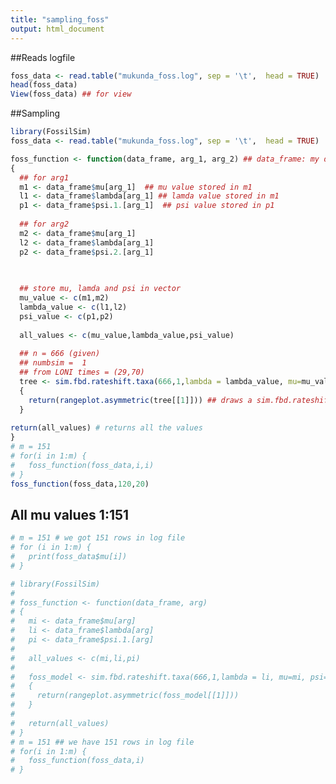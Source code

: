 ```yaml
---
title: "sampling_foss"
output: html_document
---
```

##Reads logfile
```r
foss_data <- read.table("mukunda_foss.log", sep = '\t',  head = TRUE)
head(foss_data)
View(foss_data) ## for view
```

##Sampling
```r
library(FossilSim)
foss_data <- read.table("mukunda_foss.log", sep = '\t',  head = TRUE)

foss_function <- function(data_frame, arg_1, arg_2) ## data_frame: my dataset(.log file), arg : which row
{
  ## for arg1
  m1 <- data_frame$mu[arg_1]  ## mu value stored in m1
  l1 <- data_frame$lambda[arg_1] ## lamda value stored in m1
  p1 <- data_frame$psi.1.[arg_1]  ## psi value stored in p1
  
  ## for arg2
  m2 <- data_frame$mu[arg_1]  
  l2 <- data_frame$lambda[arg_1] 
  p2 <- data_frame$psi.2.[arg_1]
  

  
  ## store mu, lamda and psi in vector
  mu_value <- c(m1,m2)
  lambda_value <- c(l1,l2)
  psi_value <- c(p1,p2)
  
  all_values <- c(mu_value,lambda_value,psi_value)
  
  ## n = 666 (given)
  ## numbsim =  1
  ## from LONI times = (29,70) 
  tree <- sim.fbd.rateshift.taxa(666,1,lambda = lambda_value, mu=mu_value, psi=psi_value, times=c(29,70), complete = FALSE )
  {
    return(rangeplot.asymmetric(tree[[1]])) ## draws a sim.fbd.rateshift.taxa tree
  }
  
return(all_values) # returns all the values
}
# m = 151
# for(i in 1:m) {
#   foss_function(foss_data,i,i)
# }
foss_function(foss_data,120,20)
```


## All mu values 1:151
```r
# m = 151 # we got 151 rows in log file
# for (i in 1:m) {
#   print(foss_data$mu[i])
# }
```
```r
# library(FossilSim)
# 
# foss_function <- function(data_frame, arg)
# {
#   mi <- data_frame$mu[arg]  
#   li <- data_frame$lambda[arg] 
#   pi <- data_frame$psi.1.[arg]
#   
#   all_values <- c(mi,li,pi)
#   
#   foss_model <- sim.fbd.rateshift.taxa(666,1,lambda = li, mu=mi, psi=pi, times=29, complete = FALSE ) 
#   {
#     return(rangeplot.asymmetric(foss_model[[1]]))
#   }
#   
#   return(all_values)
# }
# m = 151 ## we have 151 rows in log file
# for(i in 1:m) {
#   foss_function(foss_data,i)
# }
```

